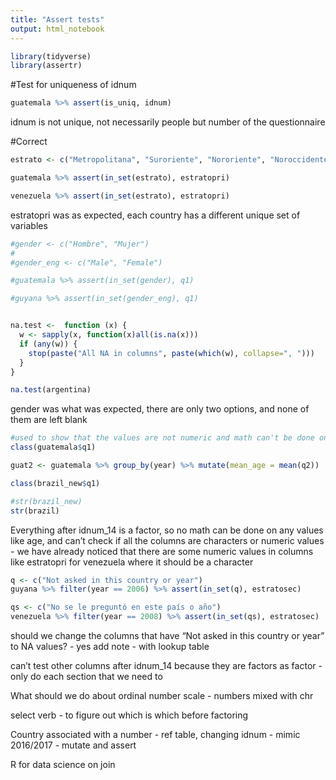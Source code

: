 ```yaml
---
title: "Assert tests"
output: html_notebook
---
```


```r
library(tidyverse)
library(assertr)
```

#Test for uniqueness of idnum

```r
guatemala %>% assert(is_uniq, idnum)
```

idnum is not unique, not necessarily people but number of the questionnaire

#Correct   
```r
estrato <- c("Metropolitana", "Suroriente", "Nororiente", "Noroccidente", "Suroccidente", "Sur")

guatemala %>% assert(in_set(estrato), estratopri)

venezuela %>% assert(in_set(estrato), estratopri)

```

estratopri was as expected, each country has a different unique set of variables

```r
#gender <- c("Hombre", "Mujer")
#
#gender_eng <- c("Male", "Female")

#guatemala %>% assert(in_set(gender), q1)

#guyana %>% assert(in_set(gender_eng), q1)


na.test <-  function (x) {
  w <- sapply(x, function(x)all(is.na(x)))
  if (any(w)) {
    stop(paste("All NA in columns", paste(which(w), collapse=", ")))
  }
}

na.test(argentina)
```

gender was what was expected, there are only two options, and none of them are left blank

```r
#used to show that the values are not numeric and math can't be done one them
class(guatemala$q1)

guat2 <- guatemala %>% group_by(year) %>% mutate(mean_age = mean(q2))

class(brazil_new$q1)

#str(brazil_new)
str(brazil)

```


Everything after idnum_14 is a factor, so no math can be done on any values like age, and can't check if all the columns are characters or numeric values - we have already noticed that there are some numeric values in columns like estratopri for venezuela where it should be a character

```r
q <- c("Not asked in this country or year")
guyana %>% filter(year == 2006) %>% assert(in_set(q), estratosec)

qs <- c("No se le preguntó en este país o año")
venezuela %>% filter(year == 2008) %>% assert(in_set(qs), estratosec)
```


should we change the columns that have "Not asked in this country or year" to NA values? - yes
  add note - with lookup table

can't test other columns after idnum_14 because they are factors
  as factor - only do each section that we need to
  
What should we do about ordinal number scale - numbers mixed with chr

select verb - to figure out which is which before factoring

Country associated with a number - ref table, changing idnum - mimic 2016/2017 - mutate and assert

R for data science on join




